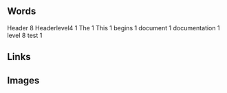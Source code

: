 == Words ==
Header 8
Headerlevel4 1
The 1
This 1
begins 1
document 1
documentation 1
level 8
test 1
== Links ==
== Images ==
